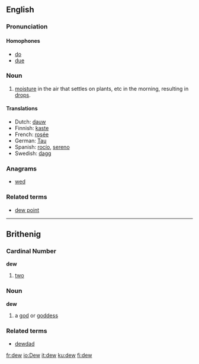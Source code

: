 ==English==

===Pronunciation===
====Homophones====
*[[do]]
*[[due]]

===Noun===
{{en-noun-reg}}

# [[moisture]] in the air that settles on plants, etc in the morning, resulting in [[drop]]s.

====Translations====
*Dutch: [[dauw]]
*Finnish: [[kaste]] 
*French: [[rosée]] {{f}}
*German: [[Tau#German|Tau]] {{m}}
*Spanish: [[rocío]], [[sereno]]
*Swedish: [[dagg]] {{c}}

===Anagrams===
*[[wed]]

===Related terms===
*[[dew point]]

----
==Brithenig==
===Cardinal Number===
'''dew'''

#[[two]]

===Noun===
'''dew''' {{m}} {{f}}

#a [[god]] or [[goddess]]

===Related terms===
*[[dewdad]]

[[fr:dew]]
[[io:Dew]]
[[it:dew]]
[[ku:dew]]
[[fi:dew]]